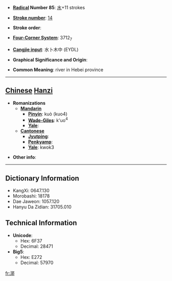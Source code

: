 * '''[[Wiktionary:Chinese radical index| Radical]] Number 85''': [[Wiktionary:Chinese radical index 水|水]]+11 strokes

* '''[[Wiktionary:Chinese total strokes index|Stroke number]]''': [[Wiktionary:Chinese total strokes index 14|14]]

* '''Stroke order''': 

* '''[[Wiktionary:Chinese four corner index|Four-Corner System]]''': 3712<sub>7</sub>

* '''[[Wiktionary:Chinese Cangjie index|Cangjie input]]''': 水卜木中 (EYDL)

* '''Graphical Significance and Origin''': 

* '''Common Meaning''': river in Hebei province

----

== [[Chinese]] [[Hanzi]] ==

* '''Romanizations'''
** '''[[Mandarin]]'''
*** '''[[Pinyin]]''': kuò (kuo4)
*** '''[[Wade-Giles]]''': k'uo<sup>4</sup>
*** '''[[Yale]]''': 
** '''[[Cantonese]]'''
*** '''[[Jyutping]]''':
*** '''[[Penkyamp]]''': 
*** '''[[Yale]]''': kwok3

* '''Other info''': 

----

== Dictionary Information ==

* KangXi: 0647.130
* Morobashi: 18178
* Dae Jaweon: 1057.120
* Hanyu Da Zidian: 31705.010

== Technical Information ==

* '''Unicode''':
** Hex: 6F37
** Decimal: 28471
* '''Big5''':
** Hex: E272
** Decimal: 57970

[[fr:漷]]